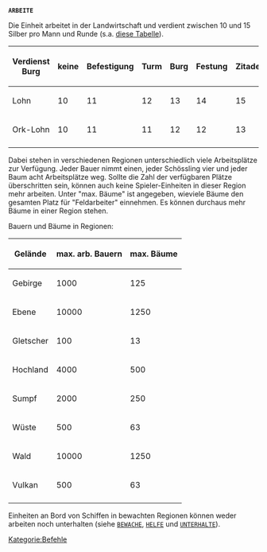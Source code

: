 <tt>'''ARBEITE'''</tt> 

Die Einheit arbeitet in der Landwirtschaft und verdient zwischen 10 und 15 Silber pro Mann und Runde (s.a. [[Einnahmen#Beispiele zu den Verdienstmöglichkeiten|diese Tabelle]]).

{| border="1" cellspacing="0" cellpadding="5"
!Verdienst Burg	!!keine 	!!Befestigung 	!!Turm 	!!Burg 	!!Festung 	!!Zitadelle
|-
|Lohn
|10
|11
|12
|13
|14
|15
|-
|Ork-Lohn
|10
|11
|11
|12
|12
|13
|-
|}
  

Dabei stehen in verschiedenen Regionen unterschiedlich viele Arbeitsplätze zur Verfügung. Jeder Bauer nimmt einen, jeder Schössling vier und jeder Baum acht Arbeitsplätze weg. Sollte die Zahl der verfügbaren Plätze überschritten sein, können auch keine Spieler-Einheiten in dieser Region mehr arbeiten. Unter "max. Bäume" ist angegeben, wieviele Bäume den gesamten Platz für "Feldarbeiter" einnehmen. Es können durchaus mehr Bäume in einer Region stehen.

Bauern und Bäume in Regionen:
{| border="1" cellspacing="0" cellpadding="5"
    !Gelände 	!!max. arb. Bauern 	!!max. Bäume
|-    
|Gebirge 	
|1000 	
|125
|-
|Ebene 	
|10000 	
|1250 
|-
|Gletscher 	
|100 	
|13 
|-
|Hochland 	
|4000 	
|500 
|-
|Sumpf 	
|2000 	
|250 
|-
|Wüste 	
|500 	
|63 
|-
|Wald 	
|10000 	
|1250 
|-
|Vulkan 	
|500 	
|63 
|-
|}
Einheiten an Bord von Schiffen in bewachten Regionen können weder arbeiten noch unterhalten (siehe <tt>[[BEWACHE]]</tt>, <tt>[[HELFE]]</tt> und <tt>[[UNTERHALTE]]</tt>).

[[Kategorie:Befehle]]